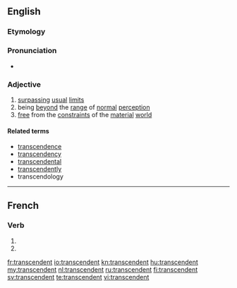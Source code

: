 ==English==

===Etymology===
{{suffix|transcend|ent}}

===Pronunciation===
* {{IPA|/tɹænˈsɛndɛnt/}}

===Adjective===
{{en-adj-more}}

# [[surpass]]ing [[usual]] [[limit]]s
# being [[beyond]] the [[range]] of [[normal]] [[perception]]
# [[free]] from the [[constraint]]s of the [[material]] [[world]]

====Related terms====

* [[transcendence]]
* [[transcendency]]
* [[transcendental]]
* [[transcendently]]
* transcendology

----

==French==

===Verb===
{{fr-verb-form}}

# {{conjugation of|transcender||3|p|pres|ind|lang=fr}}
# {{conjugation of|transcender||3|p|pres|sub|lang=fr}}

[[fr:transcendent]]
[[io:transcendent]]
[[kn:transcendent]]
[[hu:transcendent]]
[[my:transcendent]]
[[nl:transcendent]]
[[ru:transcendent]]
[[fi:transcendent]]
[[sv:transcendent]]
[[te:transcendent]]
[[vi:transcendent]]